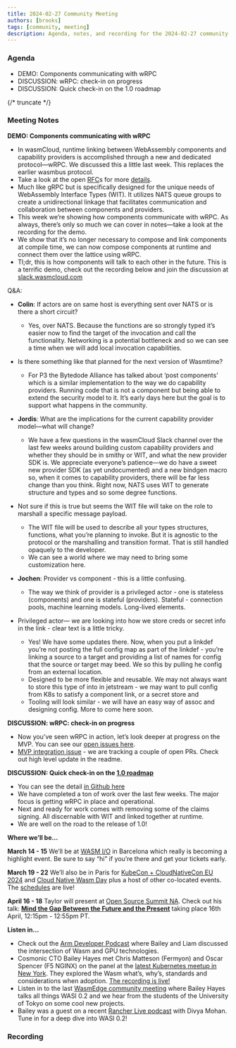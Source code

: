 ```yaml
---
title: 2024-02-27 Community Meeting
authors: [brooks]
tags: [community, meeting]
description: Agenda, notes, and recording for the 2024-02-27 community meeting
---
```



### Agenda

- DEMO: Components communicating with wRPC
- DISCUSSION: wRPC: check-in on progress
- DISCUSSION: Quick check-in on the 1.0 roadmap

{/* truncate */}

### Meeting Notes

**DEMO: Components communicating with wRPC**

- In wasmCloud, runtime linking between WebAssembly components and capability providers is accomplished through a new and dedicated protocol—wRPC. We discussed this a little last week. This replaces the earlier wasmbus protocol.
- Take a look at the open [RFC](https://github.com/orgs/wasmCloud/projects/7/views/8?pane=issue&itemId=5132157)s for more [details](https://github.com/orgs/wasmCloud/projects/7/views/8?pane=issue&itemId=46810171).
- Much like gRPC but is specifically designed for the unique needs of WebAssembly Interface Types (WIT). It utilizes NATS queue groups to create a unidirectional linkage that facilitates communication and collaboration between components and providers.
- This week we’re showing how components communicate with wRPC. As always, there’s only so much we can cover in notes—take a look at the recording for the demo.
- We show that it’s no longer necessary to compose and link components at compile time, we can now compose components at runtime and connect them over the lattice using wRPC.
- Tl;dr, this is how components will talk to each other in the future. This is a terrific demo, check out the recording below and join the discussion at [slack.wasmcloud.com](http://slack.wasmcloud.com)

Q&A:

- **Colin**: If actors are on same host is everything sent over NATS or is there a short circuit?
    - Yes, over NATS. Because the functions are so strongly typed it’s easier now to find the target of the invocation and call the functionality. Networking is a potential bottleneck and so we can see a time when we will add local invocation capabilities.
- Is there something like that planned for the next version of Wasmtime?
    - For P3 the Bytedode Alliance has talked about ‘post components’ which is a similar implementation to the way we do capability providers. Running code that is not a component but being able to extend the security model to it. It’s early days here but the goal is to support what happens in the community.
    
- **Jordis**: What are the implications for the current capability provider model—what will change?
    - We have a few questions in the wasmCloud Slack channel over the last few weeks around building custom capability providers and whether they should be in smithy or WIT, and what the new provider SDK is. We appreciate everyone’s patience—we do have a sweet new provider SDK (as yet undocumented) and a new bindgen macro so, when it comes to capability providers, there will be far less change than you think. Right now, NATS uses WIT to generate structure and types and so some degree functions.
- Not sure if this is true but seems the WIT file will take on the role to marshall a specific message payload.
    - The WIT file will be used to describe all your types structures, functions, what you’re planning to invoke. But it is agnostic to the protocol or the marshalling and transition format. That is still handled opaquely to the developer.
    - We can see a world where we may need to bring some customization here.

- **Jochen**: Provider vs component - this is a little confusing.
    - The way we think of provider is a privileged actor - one is stateless (components) and one is stateful (providers). Stateful - connection pools, machine learning models. Long-lived elements.
- Privileged actor— we are looking into how we store creds or secret info in the link - clear text is a little tricky.
    - Yes! We have some updates there. Now, when you put a linkdef you’re not posting the full config map as part of the linkdef - you’re linking a source to a target and providing a list of names for config that the source or target may beed. We so this by pulling he config from an external location.
    - Designed to be more flexible and reusable. We may not always want to store this type of into in jetstream - we may want to pull config from K8s to satisfy a component link, or a secret store and
    - Tooling will look similar - we will have an easy way of assoc and designing config. More to come here soon.

**DISCUSSION: wRPC: check-in on progress**

- Now you’ve seen wRPC in action, let’s look deeper at progress on the MVP. You can see our [open issues here](https://github.com/wasmCloud/wasmCloud/issues).
- [MVP integration issue](https://github.com/wasmCloud/wasmCloud/issues/1548) - we are tracking a couple of open PRs. Check out high level update in the readme.

**DISCUSSION: Quick check-in on the [1.0 roadmap](https://wasmcloud.com/docs/roadmap/)**

- You can see the detail [in Github here](https://github.com/orgs/wasmCloud/projects/7/views/8)
- We have completed a ton of work over the last few weeks. The major focus is getting wRPC in place and operational.
- Next and ready for work comes with removing some of the claims signing. All discernable with WIT and linked together at runtime.
- We are well on the road to the release of 1.0!

**Where we’ll be…**

**March 14 - 15** We’ll be at [WASM I/O](https://2024.wasmio.tech/) in Barcelona which really is becoming a highlight event. Be sure to say “hi” if you’re there and get your tickets early.

**March 19 - 22** We’ll also be in Paris for [KubeCon + CloudNativeCon EU 2024](https://events.linuxfoundation.org/kubecon-cloudnativecon-europe/) and [Cloud Native Wasm Day](https://events.linuxfoundation.org/kubecon-cloudnativecon-europe/co-located-events/cloud-native-wasm-day/) plus a host of other co-located events. The [schedules](https://events.linuxfoundation.org/kubecon-cloudnativecon-europe/program/schedule/) are live!

**April 16 - 18** Taylor will present at [Open Source Summit NA](https://events.linuxfoundation.org/open-source-summit-north-america/). Check out his talk: **[Mind the Gap Between the Future and the Present](https://ossna2024.sched.com/#)** taking place 16th April, 12:15pm - 12:55pm PT.

**Listen in…**

- Check out the [Arm Developer Podcast](https://www.youtube.com/watch?v=iDTHXGuqXAI) where Bailey and Liam discussed the intersection of Wasm and GPU technologies.
- Cosmonic CTO Bailey Hayes met Chris Matteson (Fermyon) and Oscar Spencer (F5 NGINX) on the panel at the [latest Kubernetes meetup in New York](https://www.meetup.com/new-york-kubernetes-meetup/events/297886914/). They explored the Wasm what’s, why’s, standards and considerations when adoption. [The recording is live!](https://youtu.be/ThcQNR-aVvI)
- Listen in to the last [WasmEdge community meeting](https://youtu.be/ttiE7g2Ojuk) where Bailey Hayes talks all things WASI 0.2 and we hear from the students of the University of Tokyo on some cool new projects.
- Bailey was a guest on a recent [Rancher Live podcast](https://www.youtube.com/watch?v=SPdzvL59tIA) with Divya Mohan. Tune in for a deep dive into WASI 0.2!

### Recording

<ReactPlayer url='https://www.youtube.com/watch?v=BNAPIUL_Ue8' controls />
